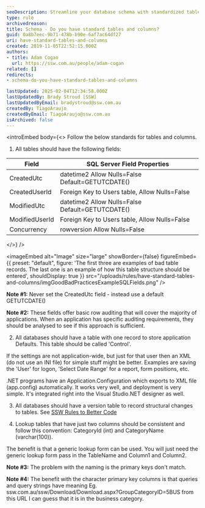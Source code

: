```yaml
---
seoDescription: Streamline your database schema with standardized tables and columns for efficient auditing, version control, and application defaults.
type: rule
archivedreason:
title: Schema - Do you have standard tables and columns?
guid: 0a8b7eec-9b71-478b-b90e-6af7ac64df27
uri: have-standard-tables-and-columns
created: 2019-11-05T22:52:15.000Z
authors:
- title: Adam Cogan
  url: https://ssw.com.au/people/adam-cogan
related: []
redirects:
- schema-do-you-have-standard-tables-and-columns

lastUpdated: 2025-02-04T12:34:58.000Z
lastUpdatedBy: Brady Stroud [SSW]
lastUpdatedByEmail: bradystroud@ssw.com.au
createdBy: TiagoAraujo
createdByEmail: TiagoAraujo@ssw.com.au
isArchived: false
---
```


<introEmbed
  body={<>
Follow the below standards for tables and columns.

1. All tables should have the following fields:

| **Field**  |  **SQL Server Field Properties**  |
| --- | --- |
| CreatedUtc | datetime2 Allow Nulls=False Default=GETUTCDATE() |
| CreatedUserId | Foreign Key to Users table, Allow Nulls=False |
| ModifiedUtc | datetime2 Allow Nulls=False Default=GETUTCDATE() |
| ModifiedUserId | Foreign Key to Users table, Allow Nulls=False |
| Concurrency | rowversion Allow Nulls=False|
  </>}
/>

<imageEmbed
  alt="Image"
  size="large"
  showBorder={false}
  figureEmbed={{
    preset: "default",
    figure: 'The first three are examples of bad table records. The last one is an example of how this table structure should be entered',
    shouldDisplay: true
  }}
  src="/uploads/rules/have-standard-tables-and-columns/imgGoodBadPracticesExampleSQLFields.png"
/>

**Note #1:** Never set the CreatedUtc field - instead use a default GETUTCDATE()

**Note #2:** These fields offer basic row auditing that will cover the majority of applications. When an application has specific auditing requirements, they should be analysed to see if this approach is sufficient.

2. All databases should have a table with one record to store application Defaults. This table should be called 'Control'.

If the settings are not application-wide, but just for that user then an XML (do not use an INI file) for simple stuff might be better. Examples are saving the 'User' for logon, 'Select Date Range' for a report, form positions, etc.

.NET programs have an Application.Configuration which exports to XML file (app.config) automatically. It works very well, and deployment is very simple. It's integrated right into the Visual Studio.NET designer as well.

3. All databases should have a version table to record structural changes to tables. See [SSW Rules to Better Code](/rules-to-better-code)

4. Lookup tables that have just two columns should be consistent and follow this convention: CategoryId (int) and CategoryName (varchar(100)).

The benefit is that a generic lookup form can be used. You will just need the generic lookup form pass in the TableName and Column1 and Column2.

**Note #3:** The problem with the naming is the primary keys don't match.

**Note #4:** The benefit with the character primary key columns is that queries and query strings have meaning Eg. ssw.com.au/ssw/Download/Download.aspx?GroupCategoryID=5BUS from this URL I can guess that it is in the business category.

